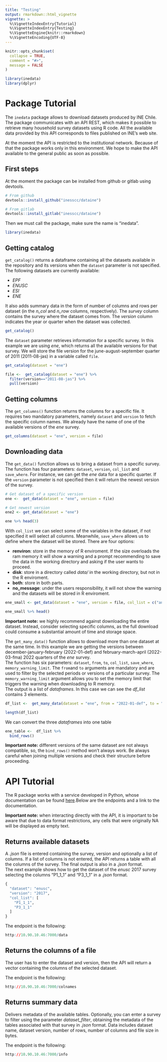 ```yaml
---
title: "Testing"
output: rmarkdown::html_vignette
vignette: >
  %\VignetteIndexEntry{Tutorial}
  %\VignetteIndexEntry{Testing}
  %\VignetteEngine{knitr::rmarkdown}
  %\VignetteEncoding{UTF-8}
---
```


```r
knitr::opts_chunk$set(
  collapse = TRUE,
  comment = "#>",
  message = FALSE
)
```

```r
library(inedata)
library(dplyr)
```

# Package Tutorial

The `inedata` package allows to download datasets produced by INE Chile. The package communicates with an API REST, which makes it possible to retrieve many household survey datasets using R code. All the available data provided by this API corresponds to files published on INE's web site. 

At the moment the API is restricted to the institutional network. Because of that the package works only in this environment. We hope to make the API available to the general public as soon as possible.     

## First steps

At the moment the package can be installed from github or gitlab using devtools.  

```r
# From github
devtools::install_github("inesscc/dataine")

# From gitlab
devtools::install_gitlab("inesscc/dataine")

```

Then we must call the package, make sure the name is "inedata".

```r

library(inedata)

```

## Getting catalog

`get_catalog()` returns a dataframe containing all the datasets available in the repository and its versions when the `dataset` parameter is not specified. The following datasets are currently available:  

* *EPF*
* *ENUSC*
* *ESI*
* *ENE*

It also adds summary data in the form of number of columns and rows per dataset (in the *n_col* and *n_row* columns, respectively). The *survey* column contains the survey where the dataset comes from. The *version* column indicates the year or quarter when the dataset was collected.       

```r
get_catalog()
```
The `dataset` parameter retrieves information for a specific survey. In this example we are using *ene*, which returns all the available versions for that survey. We will store the file version for the june-august-september quarter of 2011 (2011-08-jas) in a variable called `file`.

```r
get_catalog(dataset = "ene")

file <-  get_catalog(dataset = "ene") %>% 
  filter(version=="2011-08-jas") %>% 
  pull(version)
```

## Getting columns

The `get_columns()` function returns the columns for a specific file. It requires two mandatory parameters, namely `dataset` and `version` to fetch the specific column names.
We already have the name of one of the available versions of the *ene* survey. 

```r
get_columns(dataset = "ene", version = file)
```


## Downloading data

The `get_data()` function allows us to bring a dataset from a specific survey. The function has four parameters: `dataset`, `version`, `col_list` and `save_where`.
For instance, we can get the *ene* data for a specific quarter. If the `version` parameter is not specified then it will return the newest version of the survey. 

```r
# Get dataset of a specific version
ene <-  get_data(dataset = "ene", version = file) 

# Get newest version
ene2 <- get_data(dataset = "ene") 
```
```r
ene %>% head(3)
```

With `col_list` we can select some of the variables in the dataset, if not specified it will select all columns. Meanwhile, `save_where` allows us to define where the dataset will be stored. There are four options:  

* **renviron**: store in the memory of R enviroment. If the size overloads the ram memory it will show a warning and a prompt recommending to save the data in the working directory and asking if the user wants to proceed.  
* **disk**: store in a directory called *data/* in the working directory, but not in the R enviroment.
* **both**: store in both parts.
* **no_message**: under the users responsibility, it will not show the warning and the datasets will be stored in R enviroment.

```r
ene_small <- get_data(dataset = "ene", version = file, col_list = c("ano_trimestre","mes_central","fact_cal","cae_especifico"), save_where = "no_message")
```
```r
ene_small %>% head()
```

**Important note:** we highly recommend against downloading the entire dataset. Instead, consider selecting specific columns, as the full download could consume a substantial amount of time and storage space. 

The `get_many_data()` function allows to download more than one dataset at the same time. In this example we are getting the versions between december-january-february (2022-01-def) and february-march-april (2022-03-fma) 2022 quarters of the *ene* survey.   
The function has six parameters: `dataset`, `from`, `to`, `col_list`, `save_where`, `memory_warning_limit`.
The `from`and `to` arguments are mandatory and are used to filter by the selected periods or versions of a particular survey.
The `memory_warning_limit` argument allows you to set the memory limit that triggers the warning when downloading to R memory.  
The output is a list of *dataframes*. In this case we can see the *df_list* contains 3 elements.

```r
df_list <-  get_many_data(dataset = "ene", from = "2022-01-def", to = "2022-03-fma" )
```
```r
length(df_list)
```

We can convert the three *dataframes* into one table

```r
ene_table <-  df_list %>%
  bind_rows()
```
**Important note:** different versions of the same dataset are not always compatible, so, the `bind_rows()` method won't always work. Be always careful when joining multiple versions and check their structure before proceeding.

# API Tutorial

The R package works with a service developed in Python, whose documentation can be found
[here](http://10.90.10.46:7000/docs).Below are the endpoints and a link to the documentation.

**Important note:** when interacting directly with the API, it is important to be aware that due to data format restrictions, any cells that were originally NA will be displayed as empty text.


## Returns available datasets

A *.json* file is entered containing the survey, version and optionally a list of columns. If a list of columns is not entered, the API returns a table with all the columns of the survey. The final output is also in a *.json* format.  
The next example shows how to get the dataset of the *enusc* 2017 survey selecting the columns "P1_1_1" and "P3_1_1" in a *.json* format.

```r
{
  "dataset": "enusc",
  "version": "2017",
  "col_list": [
    "P1_1_1",
    "P3_1_1"
  ]
}
````

The endpoint is the following:

```r
http://10.90.10.46:7000/data
```

## Returns the columns of a file

The user has to enter the dataset and version, then the API will return a vector containing the columns of the selected dataset.

The endpoint is the following:

```r
http://10.90.10.46:7000/colnames
```

## Returns summary data

Delivers metadata of the available tables. Optionally, you can enter a survey to filter using the parameter *dataset_filter*, obtaining the metadata of the tables associated with that survey in *.json* format. Data includes dataset name, dataset version, number of rows, number of columns and file size in bytes.

The endpoint is the following:

```r
http://10.90.10.46:7000/info
```

